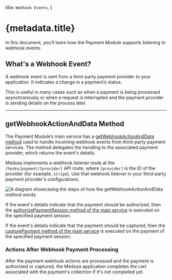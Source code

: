   title: `Webhook Events`,
}

# {metadata.title}

In this document, you’ll learn how the Payment Module supports listening to webhook events.

## What's a Webhook Event?

A webhook event is sent from a third-party payment provider to your application. It indicates a change in a payment’s status.

This is useful in many cases such as when a payment is being processed asynchronously or when a request is interrupted and the payment provider is sending details on the process later.

---

## getWebhookActionAndData Method

The Payment Module’s main service has a [getWebhookActionAndData method](/references/payment/getWebhookActionAndData) used to handle incoming webhook events from third-party payment services. The method delegates the handling to the associated payment provider, which returns the event's details.

Medusa implements a webhook listener route at the `/hooks/payment/[provider]` API route, where `[provider]` is the ID of the provider (for example, `stripe`). Use that webhook listener in your third-party payment provider's configurations.

![A diagram showcasing the steps of how the getWebhookActionAndData method words](https://res.cloudinary.com/dza7lstvk/image/upload/v1711567415/Medusa%20Resources/payment-webhook_seaocg.jpg)

If the event's details indicate that the payment should be authorized, then the [authorizePaymentSession method of the main service](/references/payment/authorizePaymentSession) is executed on the specified payment session.

If the event's details indicate that the payment should be captured, then the [capturePayment method of the main service](/references/payment/capturePayment) is executed on the payment of the specified payment session.

### Actions After Webhook Payment Processing

After the payment webhook actions are processed and the payment is authorized or captured, the Medusa application completes the cart associated with the payment's collection if it's not completed yet.
